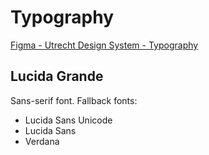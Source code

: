 
<Meta title="Utrecht/Design Tokens/Typography" />

# Typography

[Figma - Utrecht Design System - Typography](https://www.figma.com/file/msb3CfQBefPoruqNQ968Zh/Utrecht-Design-System?node-id=1%3A637)

## Lucida Grande

Sans-serif font. Fallback fonts:

- Lucida Sans Unicode
- Lucida Sans
- Verdana

<div style={{ fontSize: "16px" }}>
  <Typeset
    fontFamily={tokens["utrecht"]["typography"]["sans-serif"]["font-family"].value}
    fontWeight={700}
    fontSizes={[
      tokens["utrecht"]["typography"]["scale"]["2xs"]["font-size"].value,
      tokens["utrecht"]["typography"]["scale"]["xs"]["font-size"].value,
      tokens["utrecht"]["typography"]["scale"]["sm"]["font-size"].value,
      tokens["utrecht"]["typography"]["scale"]["md"]["font-size"].value,
      tokens["utrecht"]["typography"]["scale"]["lg"]["font-size"].value,
      tokens["utrecht"]["typography"]["scale"]["xl"]["font-size"].value,
      tokens["utrecht"]["typography"]["scale"]["2xl"]["font-size"].value,
      tokens["utrecht"]["typography"]["scale"]["3xl"]["font-size"].value,
      tokens["utrecht"]["typography"]["scale"]["4xl"]["font-size"].value,
    ]}
    sampleText="The Quick Brown Fox Jumps Over The Lazy Dog"
  />
</div>
